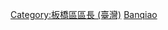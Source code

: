 {{Catnav|頁面分類|人类社会|政治|政治人物|市長}}
{{Catnav|頁面分類|人类社会|城市|市長}}
{{Catnav|頁面分類|人类社会|人物|職業|市長}}
{{Catnav|頁面分類|人物|職業|市長}}
{{Catnav|頁面分類|人物|各職業人物|政治人物|市長}}

[[Category:板橋區區長_(臺灣)|Category:板橋區區長 (臺灣)]]
[[Category:臺北縣鄉鎮市長|Banqiao]]